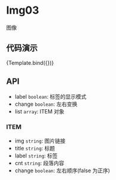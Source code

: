 
<Meta title="MDX/Img03" component={Img03} />

<style>
  {`
    h2 {
      color: rgba(0, 0, 0, 0.88);
      font-weight: 500;
      font-family: Avenir,-apple-system,BlinkMacSystemFont,'Segoe UI',Roboto,'Helvetica Neue',Arial,'Noto Sans',sans-serif,'Apple Color Emoji','Segoe UI Emoji','Segoe UI Symbol','Noto Color Emoji',sans-serif;
      font-size: 24px;
      line-height: 32px;
    }
    ul, ol {
      list-style: none;
      padding: 0;
      margin: 0;
    }
    ul li {
      margin-left: 20px;
      padding-left: 4px;
      list-style-type: circle;
    }
  `}
</style>

# Img03

图像

## 代码演示


<Canvas>
  <Story
    name="default"
    args={{
      list: [
        {
          img: "https://images.pexels.com/photos/7245251/pexels-photo-7245251.jpeg",
          title: "title标题",
          label: "label标签",
          cnt: "测试文字g2测试文字g2测试文字g2测试文字g2测试文字g2测试文字g2测试文字g2测试文字g2测试文字g2测试文字g2测试文字g2测试文字g2测试文字g2",
          change: false,
        },
        {
          img: "https://images.pexels.com/photos/7245251/pexels-photo-7245251.jpeg",
          title: "title标题",
          label: "label标签",
          cnt: "测试文字g2测试文字g2测试文字g2测试文字g2测试文字g2测试文字g2测试文字g2测试文字g2测试文字g2测试文字g2",
          change: true,
        },
      ],
      change: true,
      label: true,
    }}
  >
    {Template.bind({})}
  </Story>
</Canvas>

## API

- label `boolean`: 标签的显示模式
- change `boolean`: 左右变换
- list `array`: ITEM 对象

### ITEM

- img `string`: 图片链接
- title `string`: 标题
- label `string`: 标签
- cnt `string`: 段落内容
- change `boolean`: 左右顺序(false 为正序)

